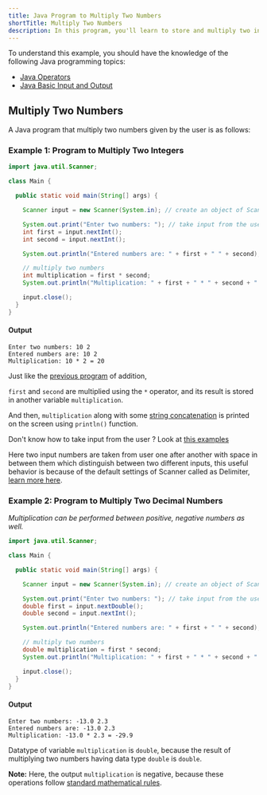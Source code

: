 ```yaml
---
title: Java Program to Multiply Two Numbers
shortTitle: Multiply Two Numbers
description: In this program, you'll learn to store and multiply two integer numbers in Java. After multiplication, the final value is displayed on the screen.
---
```



To understand this example, you should have the knowledge of the following Java programming topics:

- [Java Operators](/docs/operators)
- [Java Basic Input and Output](/docs/basic-input-output)

## Multiply Two Numbers

A Java program that multiply two numbers given by the user is as follows:

### Example 1: Program to Multiply Two Integers

```java
import java.util.Scanner;

class Main {

  public static void main(String[] args) {

    Scanner input = new Scanner(System.in); // create an object of Scanner

    System.out.print("Enter two numbers: "); // take input from the user
    int first = input.nextInt();
    int second = input.nextInt();

    System.out.println("Entered numbers are: " + first + " " + second);

    // multiply two numbers
    int multiplication = first * second;
    System.out.println("Multiplication: " + first + " * " + second + " = " + multiplication);

    input.close();
  }
}
```

#### Output

```text
Enter two numbers: 10 2
Entered numbers are: 10 2
Multiplication: 10 * 2 = 20
```

Just like the [previous program](/programs/add-two-integers#example-program-to-add-two-integers) of addition,

`first` and `second` are multiplied using the `*` operator, and its result is stored in another variable `multiplication`.

And then, `multiplication` along with some [string concatenation](/docs/basic-input-output#example-print-concatenated-strings) is printed on the screen using `println()` function.

<TipInfo>

Don't know how to take input from the user ? Look at [this examples](/docs/basic-input-output#java-input)

Here two input numbers are taken from user one after another with space in between them which distinguish between two different inputs, this useful behavior is because of the default settings of Scanner called as Delimiter, [learn more here](https://www.javatpoint.com/post/java-scanner-delimiter-method).

</TipInfo>

### Example 2: Program to Multiply Two Decimal Numbers

*Multiplication can be performed between positive, negative numbers as well.*

```java
import java.util.Scanner;

class Main {

  public static void main(String[] args) {

    Scanner input = new Scanner(System.in); // create an object of Scanner

    System.out.print("Enter two numbers: "); // take input from the user
    double first = input.nextDouble();
    double second = input.nextInt();

    System.out.println("Entered numbers are: " + first + " " + second);

    // multiply two numbers
    double multiplication = first * second;
    System.out.println("Multiplication: " + first + " * " + second + " = " + multiplication);

    input.close();
  }
}
```

#### Output

```text
Enter two numbers: -13.0 2.3
Entered numbers are: -13.0 2.3
Multiplication: -13.0 * 2.3 = -29.9
```

Datatype of variable `multiplication` is `double`, because the result of multiplying two numbers having data type `double` is `double`.

<TipInfo>

**Note:** Here, the output `multiplication` is negative, because these operations follow [standard mathematical rules](https://en.wikipedia.org/wiki/Multiplication#Properties).

</TipInfo>
